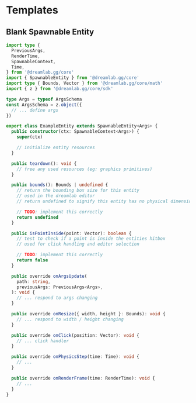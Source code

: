 
# Templates

## Blank Spawnable Entity

```ts filename="TypeScript" showLineNumbers
import type {
  PreviousArgs,
  RenderTime,
  SpawnableContext,
  Time,
} from '@dreamlab.gg/core'
import { SpawnableEntity } from '@dreamlab.gg/core'
import type { Bounds, Vector } from '@dreamlab.gg/core/math'
import { z } from '@dreamlab.gg/core/sdk'

type Args = typeof ArgsSchema
const ArgsSchema = z.object({
  // ... define args
})

export class ExampleEntity extends SpawnableEntity<Args> {
  public constructor(ctx: SpawnableContext<Args>) {
    super(ctx)

    // initialize entity resources
  }

  public teardown(): void {
    // free any used resources (eg: graphics primitives)
  }

  public bounds(): Bounds | undefined {
    // return the bounding box size for this entity
    // used in the dreamlab editor
    // return undefined to signify this entity has no physical dimensions

    // TODO: implement this correctly
    return undefined
  }

  public isPointInside(point: Vector): boolean {
    // test to check if a point is inside the entities hitbox
    // used for click handling and editor selection

    // TODO: implement this correctly
    return false
  }

  public override onArgsUpdate(
    path: string,
    previousArgs: PreviousArgs<Args>,
  ): void {
    // ... respond to args changing
  }

  public override onResize({ width, height }: Bounds): void {
    // ... respond to width / height changing
  }

  public override onClick(position: Vector): void {
    // ... click handler
  }

  public override onPhysicsStep(time: Time): void {
    // ...
  }

  public override onRenderFrame(time: RenderTime): void {
    // ...
  }
}
```
